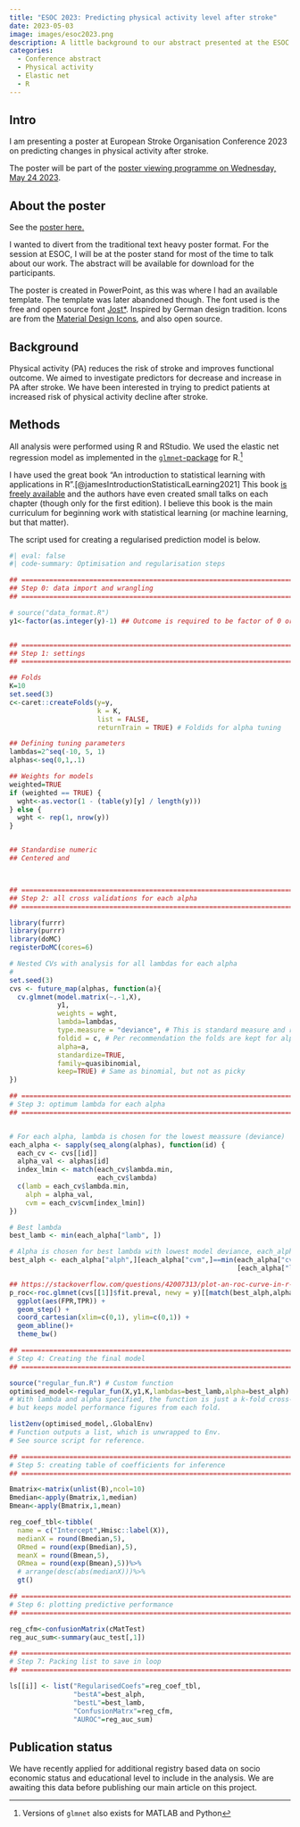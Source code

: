 ```yaml
---
title: "ESOC 2023: Predicting physical activity level after stroke"
date: 2023-05-03
image: images/esoc2023.png
description: A little background to our abstract presented at the ESOC 2023 conference in Munich. 
categories:
  - Conference abstract
  - Physical activity
  - Elastic net
  - R
---
```


## Intro

I am presenting a poster at European Stroke Organisation Conference 2023 on predicting changes in physical activity after stroke.

The poster will be part of the [poster viewing programme on Wednesday, May 24 2023](https://apps.congrex.com/esoc2023/en-GB/pag/faculty/1149907).

## About the poster

See the [poster here.](images/esoc2023poster.pdf)

I wanted to divert from the traditional text heavy poster format. For the session at ESOC, I will be at the poster stand for most of the time to talk about our work. The abstract will be available for download for the participants.

The poster is created in PowerPoint, as this was where I had an available template. The template was later abandoned though. The font used is the free and open source font [Jost\*](https://github.com/indestructible-type/Jost). Inspired by German design tradition. Icons are from the [Material Design Icons](https://pictogrammers.com/library/mdi/), and also open source.

## Background

Physical activity (PA) reduces the risk of stroke and improves functional outcome. We aimed to investigate predictors for decrease and increase in PA after stroke. We have been interested in trying to predict patients at increased risk of physical activity decline after stroke.

## Methods

All analysis were performed using R and RStudio. We used the elastic net regression model as implemented in the [`glmnet`-package](https://glmnet.stanford.edu/articles/glmnet.html) for R.[^1]

[^1]: Versions of `glmnet` also exists for MATLAB and Python

I have used the great book "An introduction to statistical learning with applications in R".[@jamesIntroductionStatisticalLearning2021] This book [is freely available](https://hastie.su.domains/ISLR2/ISLRv2_website.pdf) and the authors have even created small talks on each chapter (though only for the first edition). I believe this book is the main curriculum for beginning work with statistical learning (or machine learning, but that matter).

The script used for creating a regularised prediction model is below.

```r
#| eval: false
#| code-summary: Optimisation and regularisation steps

## ====================================================================
## Step 0: data import and wrangling
## ====================================================================

# source("data_format.R")
y1<-factor(as.integer(y)-1) ## Outcome is required to be factor of 0 or 1.


## ====================================================================
## Step 1: settings
## ====================================================================

## Folds
K=10
set.seed(3)
c<-caret::createFolds(y=y, 
                      k = K, 
                      list = FALSE, 
                      returnTrain = TRUE) # Foldids for alpha tuning

## Defining tuning parameters
lambdas=2^seq(-10, 5, 1)
alphas<-seq(0,1,.1)

## Weights for models
weighted=TRUE
if (weighted == TRUE) {
  wght<-as.vector(1 - (table(y)[y] / length(y)))
} else {
  wght <- rep(1, nrow(y))
}


## Standardise numeric
## Centered and 



## ====================================================================
## Step 2: all cross validations for each alpha
## ====================================================================

library(furrr)
library(purrr)
library(doMC)
registerDoMC(cores=6)

# Nested CVs with analysis for all lambdas for each alpha
# 
set.seed(3)
cvs <- future_map(alphas, function(a){
  cv.glmnet(model.matrix(~.-1,X),
            y1,
            weights = wght,
            lambda=lambdas, 
            type.measure = "deviance", # This is standard measure and recommended for tuning
            foldid = c, # Per recommendation the folds are kept for alpha optimisation
            alpha=a,
            standardize=TRUE,
            family=quasibinomial,
            keep=TRUE) # Same as binomial, but not as picky
})

## ====================================================================
# Step 3: optimum lambda for each alpha
## ====================================================================


# For each alpha, lambda is chosen for the lowest meassure (deviance)
each_alpha <- sapply(seq_along(alphas), function(id) {
  each_cv <- cvs[[id]]
  alpha_val <- alphas[id]
  index_lmin <- match(each_cv$lambda.min, 
                      each_cv$lambda)
  c(lamb = each_cv$lambda.min, 
    alph = alpha_val,
    cvm = each_cv$cvm[index_lmin])
})

# Best lambda
best_lamb <- min(each_alpha["lamb", ])

# Alpha is chosen for best lambda with lowest model deviance, each_alpha["cvm",]
best_alph <- each_alpha["alph",][each_alpha["cvm",]==min(each_alpha["cvm",]
                                                         [each_alpha["lamb",] %in% best_lamb])]

## https://stackoverflow.com/questions/42007313/plot-an-roc-curve-in-r-with-ggplot2
p_roc<-roc.glmnet(cvs[[1]]$fit.preval, newy = y)[[match(best_alph,alphas)]]|> # Plots performance from model with best alpha
  ggplot(aes(FPR,TPR)) + 
  geom_step() +
  coord_cartesian(xlim=c(0,1), ylim=c(0,1)) +
  geom_abline()+
  theme_bw()

## ====================================================================
# Step 4: Creating the final model
## ====================================================================

source("regular_fun.R") # Custom function
optimised_model<-regular_fun(X,y1,K,lambdas=best_lamb,alpha=best_alph) 
# With lambda and alpha specified, the function is just a k-fold cross-validation wrapper, 
# but keeps model performance figures from each fold.

list2env(optimised_model,.GlobalEnv)
# Function outputs a list, which is unwrapped to Env.
# See source script for reference.

## ====================================================================
# Step 5: creating table of coefficients for inference
## ====================================================================

Bmatrix<-matrix(unlist(B),ncol=10)
Bmedian<-apply(Bmatrix,1,median)
Bmean<-apply(Bmatrix,1,mean)

reg_coef_tbl<-tibble(
  name = c("Intercept",Hmisc::label(X)),
  medianX = round(Bmedian,5),
  ORmed = round(exp(Bmedian),5),
  meanX = round(Bmean,5),
  ORmea = round(exp(Bmean),5))%>%
  # arrange(desc(abs(medianX)))%>%
  gt()

## ====================================================================
# Step 6: plotting predictive performance
## ====================================================================

reg_cfm<-confusionMatrix(cMatTest)
reg_auc_sum<-summary(auc_test[,1])

## ====================================================================
# Step 7: Packing list to save in loop
## ====================================================================

ls[[i]] <- list("RegularisedCoefs"=reg_coef_tbl,
                "bestA"=best_alph,
                "bestL"=best_lamb,
                "ConfusionMatrx"=reg_cfm,
                "AUROC"=reg_auc_sum)
```

## Publication status

We have recently applied for additional registry based data on socio economic status and educational level to include in the analysis. We are awaiting this data before publishing our main article on this project.
